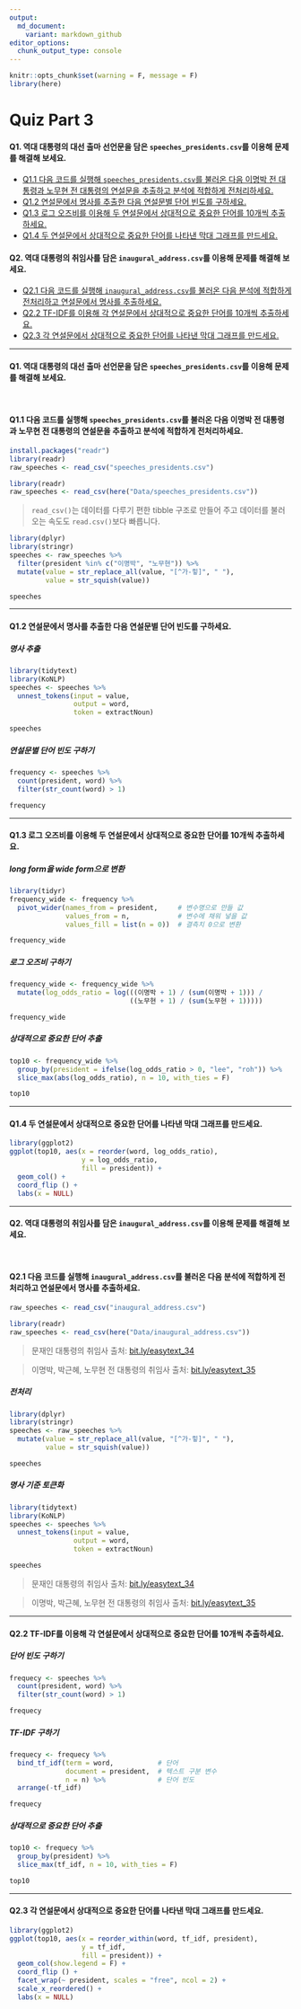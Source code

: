 ```yaml
---
output:
  md_document:
    variant: markdown_github
editor_options: 
  chunk_output_type: console
---
```


```r
knitr::opts_chunk$set(warning = F, message = F)
library(here)
```

# Quiz Part 3

#### Q1. 역대 대통령의 대선 출마 선언문을 담은 `speeches_presidents.csv`를 이용해 문제를 해결해 보세요.
- [Q1.1 다음 코드를 실행해 `speeches_presidents.csv`를 불러온 다음 이명박 전 대통령과 노무현 전 대통령의 연설문을 추출하고 분석에 적합하게 전처리하세요.](#Q1.1)
- [Q1.2 연설문에서 명사를 추출한 다음 연설문별 단어 빈도를 구하세요.](#Q1.2)
- [Q1.3 로그 오즈비를 이용해 두 연설문에서 상대적으로 중요한 단어를 10개씩 추출하세요.](#Q1.3)
- [Q1.4 두 연설문에서 상대적으로 중요한 단어를 나타낸 막대 그래프를 만드세요.](#Q1.4)

#### Q2. 역대 대통령의 취임사를 담은 `inaugural_address.csv`를 이용해 문제를 해결해 보세요.
- [Q2.1 다음 코드를 실행해 `inaugural_address.csv`를 불러온 다음 분석에 적합하게 전처리하고 연설문에서 명사를 추출하세요.](#Q2.1)
- [Q2.2 TF-IDF를 이용해 각 연설문에서 상대적으로 중요한 단어를 10개씩 추출하세요.](#Q2.2)
- [Q2.3 각 연설문에서 상대적으로 중요한 단어를 나타낸 막대 그래프를 만드세요.](#Q2.3)


---

#### Q1. 역대 대통령의 대선 출마 선언문을 담은 `speeches_presidents.csv`를 이용해 문제를 해결해 보세요.<a name="Q1"></a>

<br>

#### Q1.1 다음 코드를 실행해 `speeches_presidents.csv`를 불러온 다음 이명박 전 대통령과 노무현 전 대통령의 연설문을 추출하고 분석에 적합하게 전처리하세요.<a name="Q1.1"></a>

```r
install.packages("readr")
library(readr)
raw_speeches <- read_csv("speeches_presidents.csv")
```

```r
library(readr)
raw_speeches <- read_csv(here("Data/speeches_presidents.csv"))
```

> `read_csv()`는 데이터를 다루기 편한 tibble 구조로 만들어 주고 데이터를 불러오는 속도도 `read.csv()`보다 빠릅니다.


```r
library(dplyr)
library(stringr)
speeches <- raw_speeches %>%
  filter(president %in% c("이명박", "노무현")) %>%
  mutate(value = str_replace_all(value, "[^가-힣]", " "),
         value = str_squish(value))

speeches
```


---

#### Q1.2 연설문에서 명사를 추출한 다음 연설문별 단어 빈도를 구하세요.<a name="Q1.2"></a>


##### 명사 추출

```r
library(tidytext)
library(KoNLP)
speeches <- speeches %>%
  unnest_tokens(input = value,
                output = word,
                token = extractNoun)

speeches
```

##### 연설문별 단어 빈도 구하기

```r
frequency <- speeches %>%
  count(president, word) %>%
  filter(str_count(word) > 1)

frequency
```

---

#### Q1.3 로그 오즈비를 이용해 두 연설문에서 상대적으로 중요한 단어를 10개씩 추출하세요.<a name="Q1.3"></a>

##### long form을 wide form으로 변환
```r
library(tidyr)
frequency_wide <- frequency %>%
  pivot_wider(names_from = president,     # 변수명으로 만들 값
              values_from = n,            # 변수에 채워 넣을 값
              values_fill = list(n = 0))  # 결측치 0으로 변환

frequency_wide
```

##### 로그 오즈비 구하기

```r
frequency_wide <- frequency_wide %>%
  mutate(log_odds_ratio = log(((이명박 + 1) / (sum(이명박 + 1))) /
                              ((노무현 + 1) / (sum(노무현 + 1)))))

frequency_wide
```

##### 상대적으로 중요한 단어 추출

```r
top10 <- frequency_wide %>%
  group_by(president = ifelse(log_odds_ratio > 0, "lee", "roh")) %>%
  slice_max(abs(log_odds_ratio), n = 10, with_ties = F)

top10
```


---

#### Q1.4 두 연설문에서 상대적으로 중요한 단어를 나타낸 막대 그래프를 만드세요.<a name="Q1.4"></a>
```r
library(ggplot2)
ggplot(top10, aes(x = reorder(word, log_odds_ratio),
                  y = log_odds_ratio,
                  fill = president)) +
  geom_col() +
  coord_flip () +
  labs(x = NULL)
```



---


#### Q2. 역대 대통령의 취임사를 담은 `inaugural_address.csv`를 이용해 문제를 해결해 보세요.<a name="Q2"></a>

<br>

#### Q2.1 다음 코드를 실행해 `inaugural_address.csv`를 불러온 다음 분석에 적합하게 전처리하고 연설문에서 명사를 추출하세요.<a name="Q2.1"></a>

```r
raw_speeches <- read_csv("inaugural_address.csv")
```

```r
library(readr)
raw_speeches <- read_csv(here("Data/inaugural_address.csv"))
```

> 문재인 대통령의 취임사 출처: [bit.ly/easytext_34](https://bit.ly/easytext_34)

> 이명박, 박근혜, 노무현 전 대통령의 취임사 출처: [bit.ly/easytext_35](htts://bit.ly/easytext_35)

 
##### 전처리

```r
library(dplyr)
library(stringr)
speeches <- raw_speeches %>%
  mutate(value = str_replace_all(value, "[^가-힣]", " "),
         value = str_squish(value))

speeches
```

##### 명사 기준 토큰화

```r
library(tidytext)
library(KoNLP)
speeches <- speeches %>%
  unnest_tokens(input = value,
                output = word,
                token = extractNoun)

speeches
```

> 문재인 대통령의 취임사 출처: [bit.ly/easytext_34](https://bit.ly/easytext_34)

> 이명박, 박근혜, 노무현 전 대통령의 취임사 출처: [bit.ly/easytext_35](https://bit.ly/easytext_35)

---

#### Q2.2 TF-IDF를 이용해 각 연설문에서 상대적으로 중요한 단어를 10개씩 추출하세요.<a name="Q2.2"></a>


##### 단어 빈도 구하기

```r
frequecy <- speeches %>%
  count(president, word) %>%
  filter(str_count(word) > 1)

frequecy
```

##### TF-IDF 구하기

```r
frequecy <- frequecy %>%
  bind_tf_idf(term = word,           # 단어
              document = president,  # 텍스트 구분 변수
              n = n) %>%             # 단어 빈도
  arrange(-tf_idf)

frequecy
```

##### 상대적으로 중요한 단어 추출

```r
top10 <- frequecy %>%
  group_by(president) %>%
  slice_max(tf_idf, n = 10, with_ties = F)

top10
```


---

#### Q2.3 각 연설문에서 상대적으로 중요한 단어를 나타낸 막대 그래프를 만드세요.<a name="Q2.3"></a>
```r
library(ggplot2)
ggplot(top10, aes(x = reorder_within(word, tf_idf, president),
                  y = tf_idf,
                  fill = president)) +
  geom_col(show.legend = F) +
  coord_flip () +
  facet_wrap(~ president, scales = "free", ncol = 2) +
  scale_x_reordered() +
  labs(x = NULL)
```



